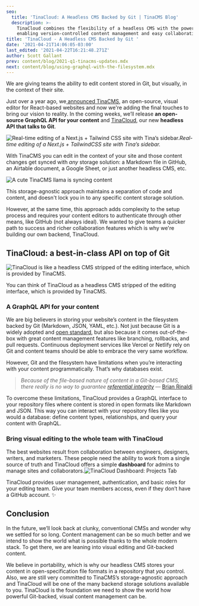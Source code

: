 ```yaml
---
seo:
  title: 'TinaCloud: A Headless CMS Backed by Git | TinaCMS Blog'
  description: >-
    TinaCloud combines the flexibility of a headless CMS with the power of Git,
    enabling version-controlled content management and easy collaboration.
title: 'TinaCloud - A Headless CMS Backed by Git '
date: '2021-04-21T14:06:05-03:00'
last_edited: '2021-04-22T16:21:48.271Z'
author: Scott Gallant
prev: content/blog/2021-q1-tinacms-updates.mdx
next: content/blog/using-graphql-with-the-filesystem.mdx
---
```


We are giving teams the ability to edit content stored in Git, but visually, in the context of their site.

Just over a year ago, we[ announced TinaCMS](https://www.youtube.com/watch?v=iPDCmbaEF0Y), an open-source, visual editor for React-based websites and now we're adding the final touches to bring our vision to reality. In the coming weeks, we’ll release **an open-source GraphQL API for your content** and [TinaCloud](/blog/tina-cloud-a-headless-cms-backed-by-git/), our new **headless API that talks to Git**.

![Real-time editing of a Next.js + Tailwind CSS site with Tina’s sidebar.](/img/blog/tina-cms-visual-editing.gif "Real-time editing of a Next.js + Tailwind CSS site with Tina’s sidebar.")*Real-time editing of a Next.js + TailwindCSS site with Tina’s sidebar.*

With TinaCMS you can edit in the context of your site and those content changes get synced with *any* storage solution: a Markdown file in GitHub, an Airtable document, a Google Sheet, or just another headless CMS, etc.

![A cute TinaCMS llama is syncing content](/img/blog/Before.png "Edit in your TinaCMS site and those content changes get synced with any storage solution")

This storage-agnostic approach maintains a separation of code and content, and doesn't lock you in to any specific content storage solution.

However, at the same time, this approach adds complexity to the setup process and requires your content editors to authenticate through other means, like GitHub (not always ideal). We wanted to give teams a quicker path to success and richer collaboration features which is why we're building our own backend, TinaCloud.

## TinaCloud: a best-in-class API on top of Git

![TinaCloud is like a headless CMS stripped of the editing interface, which is provided by TinaCMS.](/img/blog/After.png)

You can think of TinaCloud as a headless CMS stripped of the editing interface, which is provided by TinaCMS.

### A GraphQL API for your content

We are big believers in storing your website’s content in the filesystem backed by Git (Markdown, JSON, YAML, etc.). Not just because Git is a widely adopted and [open standard](https://github.com/git/git), but also because it comes out-of-the-box with great content management features like branching, rollbacks, and pull requests. Continuous deployment services like Vercel or Netlify rely on Git and content teams should be able to embrace the very same workflow.

However, Git and the filesystem have limitations when you’re interacting with your content programmatically. That’s why databases exist.

> *Because of the file-based nature of content in a Git-based CMS, there really is no way to guarantee* *[referential integrity](https://en.wikipedia.org/wiki/Referential_integrity)* — [Brian Rinaldi](https://www.stackbit.com/blog/git-based-cms-relationships)

To overcome these limitations, TinaCloud provides a GraphQL interface to your repository files where content is stored in open formats like Markdown and JSON. This way you can interact with your repository files like you would a database: define content types, relationships, and query your content with GraphQL.

### Bring visual editing to the whole team with TinaCloud

The best websites result from collaboration between engineers, designers, writers, and marketers. These people need the ability to work from a single source of truth and TinaCloud offers a simple **dashboard** for admins to manage sites and collaborators.![TinaCloud Dashboard: Projects Tab](/img/blog/tina-cloud-dashboard.png "TinaCloud Dashboard: Projects Tab")

TinaCloud provides user management, authentication, and basic roles for your editing team. Give your team members access, even if they don’t have a GitHub account. ✨

## Conclusion

In the future, we’ll look back at clunky, conventional CMSs and wonder why we settled for so long. Content management can be so much better and we intend to show the world what is possible thanks to the whole modern stack. To get there, we are leaning into visual editing and Git-backed content.

We believe in portability, which is why our headless CMS stores your content in open-specification file formats in a repository that *you* control. Also, we are still very committed to TinaCMS’s storage-agnostic approach and TinaCloud will be one of the many backend storage solutions available to you.
TinaCloud is the foundation we need to show the world how powerful Git-backed, visual content management can be.

